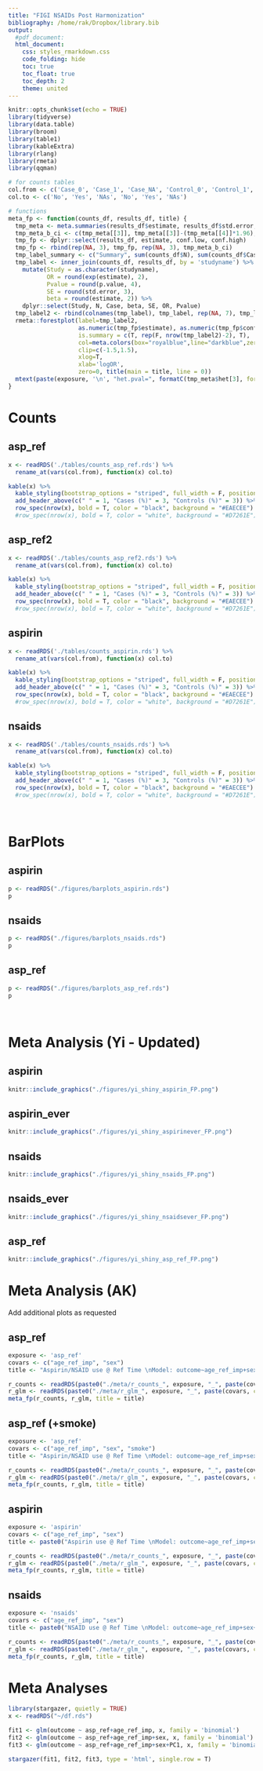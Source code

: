 ```yaml
---
title: "FIGI NSAIDs Post Harmonization"
bibliography: /home/rak/Dropbox/library.bib
output: 
  #pdf_document:
  html_document:
    css: styles_rmarkdown.css
    code_folding: hide
    toc: true
    toc_float: true
    toc_depth: 2
    theme: united
---
```


<style type="text/css">
.main-container {
  max-width: 1500px !important;
  margin-left: auto;
  margin-right: auto;
}
</style>

```r
knitr::opts_chunk$set(echo = TRUE)
library(tidyverse)
library(data.table)
library(broom)
library(table1)
library(kableExtra)
library(rlang)
library(rmeta)
library(qqman) 

# for counts tables
col.from <- c('Case_0', 'Case_1', 'Case_NA', 'Control_0', 'Control_1', 'Control_NA')
col.to <- c('No', 'Yes', 'NAs', 'No', 'Yes', 'NAs')

# functions
meta_fp <- function(counts_df, results_df, title) {
  tmp_meta <- meta.summaries(results_df$estimate, results_df$std.error, method = 'random')
  tmp_meta_b_ci <- c(tmp_meta[[3]], tmp_meta[[3]]-(tmp_meta[[4]]*1.96), tmp_meta[[3]]+(tmp_meta[[4]]*1.96))
  tmp_fp <- dplyr::select(results_df, estimate, conf.low, conf.high)
  tmp_fp <- rbind(rep(NA, 3), tmp_fp, rep(NA, 3), tmp_meta_b_ci)
  tmp_label_summary <- c("Summary", sum(counts_df$N), sum(counts_df$Case), round(tmp_meta[[3]], 2), round(tmp_meta[[4]], 3), round(exp(tmp_meta[[3]]), 2), round(tmp_meta[[5]][2], 4))
  tmp_label <- inner_join(counts_df, results_df, by = 'studyname') %>% 
    mutate(Study = as.character(studyname), 
           OR = round(exp(estimate), 2),
           Pvalue = round(p.value, 4),
           SE = round(std.error, 3),
           beta = round(estimate, 2)) %>% 
    dplyr::select(Study, N, Case, beta, SE, OR, Pvalue)
  tmp_label2 <- rbind(colnames(tmp_label), tmp_label, rep(NA, 7), tmp_label_summary)
  rmeta::forestplot(label=tmp_label2,
                    as.numeric(tmp_fp$estimate), as.numeric(tmp_fp$conf.low), as.numeric(tmp_fp$conf.high), 
                    is.summary = c(T, rep(F, nrow(tmp_label2)-2), T), 
                    col=meta.colors(box="royalblue",line="darkblue",zero='gray0', summary="royalblue"), 
                    clip=c(-1.5,1.5), 
                    xlog=T, 
                    xlab='logOR',
                    zero=0, title(main = title, line = 0))
  mtext(paste(exposure, '\n', "het.pval=", formatC(tmp_meta$het[3], format='e', digits=2)), side = 1, line = 1)
}

```


# Counts {.tabset}
## asp_ref
```r
x <- readRDS('./tables/counts_asp_ref.rds') %>% 
  rename_at(vars(col.from), function(x) col.to)

kable(x) %>%
  kable_styling(bootstrap_options = "striped", full_width = F, position = 'left') %>% 
  add_header_above(c(" " = 1, "Cases (%)" = 3, "Controls (%)" = 3)) %>% 
  row_spec(nrow(x), bold = T, color = "black", background = "#EAECEE")
  #row_spec(nrow(x), bold = T, color = "white", background = "#D7261E")
```
## asp_ref2
```r
x <- readRDS('./tables/counts_asp_ref2.rds') %>% 
  rename_at(vars(col.from), function(x) col.to)

kable(x) %>%
  kable_styling(bootstrap_options = "striped", full_width = F, position = 'left') %>% 
  add_header_above(c(" " = 1, "Cases (%)" = 3, "Controls (%)" = 3)) %>% 
  row_spec(nrow(x), bold = T, color = "black", background = "#EAECEE")
  #row_spec(nrow(x), bold = T, color = "white", background = "#D7261E")
```
## aspirin
```r
x <- readRDS('./tables/counts_aspirin.rds') %>% 
  rename_at(vars(col.from), function(x) col.to)

kable(x) %>%
  kable_styling(bootstrap_options = "striped", full_width = F, position = 'left') %>% 
  add_header_above(c(" " = 1, "Cases (%)" = 3, "Controls (%)" = 3)) %>% 
  row_spec(nrow(x), bold = T, color = "black", background = "#EAECEE")
  #row_spec(nrow(x), bold = T, color = "white", background = "#D7261E")
```
## nsaids
```r
x <- readRDS('./tables/counts_nsaids.rds') %>% 
  rename_at(vars(col.from), function(x) col.to)

kable(x) %>%
  kable_styling(bootstrap_options = "striped", full_width = F, position = 'left') %>% 
  add_header_above(c(" " = 1, "Cases (%)" = 3, "Controls (%)" = 3)) %>% 
  row_spec(nrow(x), bold = T, color = "black", background = "#EAECEE")
  #row_spec(nrow(x), bold = T, color = "white", background = "#D7261E")
```
<br>

# BarPlots {.tabset}
## aspirin
```r
p <- readRDS("./figures/barplots_aspirin.rds")
p
```

## nsaids
```r
p <- readRDS("./figures/barplots_nsaids.rds")
p
```

## asp_ref
```r
p <- readRDS("./figures/barplots_asp_ref.rds")
p
```
<br>

# Meta Analysis (Yi - Updated) {.tabset}

## aspirin  
```r
knitr::include_graphics("./figures/yi_shiny_aspirin_FP.png")
```


## aspirin_ever  
```r
knitr::include_graphics("./figures/yi_shiny_aspirinever_FP.png")
```


## nsaids  
```r
knitr::include_graphics("./figures/yi_shiny_nsaids_FP.png")
```

## nsaids_ever  
```r
knitr::include_graphics("./figures/yi_shiny_nsaidsever_FP.png")
```

## asp_ref  
```r
knitr::include_graphics("./figures/yi_shiny_asp_ref_FP.png")
```


# Meta Analysis (AK) {.tabset}

Add additional plots as requested

## asp_ref
```r
exposure <- 'asp_ref'
covars <- c("age_ref_imp", "sex")
title <- "Aspirin/NSAID use @ Ref Time \nModel: outcome~age_ref_imp+sex+asp_ref"

r_counts <- readRDS(paste0("./meta/r_counts_", exposure, "_", paste(covars, collapse = "_"), ".rds"))
r_glm <- readRDS(paste0("./meta/r_glm_", exposure, "_", paste(covars, collapse = "_"), ".rds"))
meta_fp(r_counts, r_glm, title = title)
```

## asp_ref (+smoke)
```r
exposure <- 'asp_ref'
covars <- c("age_ref_imp", "sex", "smoke")
title <- "Aspirin/NSAID use @ Ref Time \nModel: outcome~age_ref_imp+sex+smoke+asp_ref"

r_counts <- readRDS(paste0("./meta/r_counts_", exposure, "_", paste(covars, collapse = "_"), ".rds"))
r_glm <- readRDS(paste0("./meta/r_glm_", exposure, "_", paste(covars, collapse = "_"), ".rds"))
meta_fp(r_counts, r_glm, title = title)
```

## aspirin
```r
exposure <- 'aspirin'
covars <- c("age_ref_imp", "sex")
title <- paste0("Aspirin use @ Ref Time \nModel: outcome~age_ref_imp+sex+", exposure)

r_counts <- readRDS(paste0("./meta/r_counts_", exposure, "_", paste(covars, collapse = "_"), ".rds"))
r_glm <- readRDS(paste0("./meta/r_glm_", exposure, "_", paste(covars, collapse = "_"), ".rds"))
meta_fp(r_counts, r_glm, title = title)
```

## nsaids
```r
exposure <- 'nsaids'
covars <- c("age_ref_imp", "sex")
title <- paste0("NSAID use @ Ref Time \nModel: outcome~age_ref_imp+sex+", exposure)

r_counts <- readRDS(paste0("./meta/r_counts_", exposure, "_", paste(covars, collapse = "_"), ".rds"))
r_glm <- readRDS(paste0("./meta/r_glm_", exposure, "_", paste(covars, collapse = "_"), ".rds"))
meta_fp(r_counts, r_glm, title = title)
```


# Meta Analyses

```r
library(stargazer, quietly = TRUE)
x <- readRDS("~/df.rds")

fit1 <- glm(outcome ~ asp_ref+age_ref_imp, x, family = 'binomial')
fit2 <- glm(outcome ~ asp_ref+age_ref_imp+sex, x, family = 'binomial')
fit3 <- glm(outcome ~ asp_ref+age_ref_imp+sex+PC1, x, family = 'binomial')

stargazer(fit1, fit2, fit3, type = 'html', single.row = T)
```
